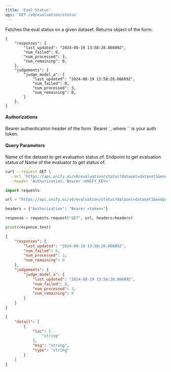 ```yaml
---
title: 'Eval Status'
api: 'GET /v0/evaluation/status'
---
```

Fetches the eval status on a given dataset. Returns object of the form:

```
{
    "responses": {
        "last_updated": "2024-08-19 13:58:20.866092",
        "num_failed": 0,
        "num_processed": 3,
        "num_remaining": 0,
    },
    "judgements": {
        "judge_model_a": {
            "last_updated": "2024-08-19 13:58:20.866092",
            "num_failed": 0,
            "num_processed": 3,
            "num_remaining": 0,
        }
    },
}
```

#### Authorizations

<ParamField header="Authorization" type="string" required="true">
  Bearer authentication header of the form `Bearer <token>`, where `<token>` is your auth token.
</ParamField>

#### Query Parameters

<ParamField query="dataset" type="string" required="true">
Name of the dataset to get evaluation status of.
</ParamField>

<ParamField query="endpoint" type="string" required="true">
Endpoint to get evaluation status of
</ParamField>

<ParamField query="evaluator" type="string" required="true">
Name of the evaluator to get status of.
</ParamField>

<RequestExample>

```bash cURL
curl --request GET \
  --url 'https://api.unify.ai/v0/evaluation/status?dataset=dataset1&endpoint=llama-3-8b-chat@aws-bedrock&evaluator=eval1' \
  --header 'Authorization: Bearer <UNIFY_KEY>'
```

```python Python
import requests

url = "https://api.unify.ai/v0/evaluation/status?dataset=dataset1&endpoint=llama-3-8b-chat@aws-bedrock&evaluator=eval1"

headers = {"Authorization": "Bearer <token>"}

response = requests.request("GET", url, headers=headers)

print(response.text)
```

</RequestExample>
<ResponseExample>

```json 200
{
    "responses": {
        "last_updated": "2024-08-19 13:58:20.866092",
        "num_failed": 0,
        "num_processed": 3,
        "num_remaining": 0
    },
    "judgements": {
        "judge_model_a": {
            "last_updated": "2024-08-19 13:58:20.866092",
            "num_failed": 0,
            "num_processed": 3,
            "num_remaining": 0
        }
    }
}
```

```json 422
{
    "detail": [
        {
            "loc": [
                "string"
            ],
            "msg": "string",
            "type": "string"
        }
    ]
}
```

</ResponseExample>

